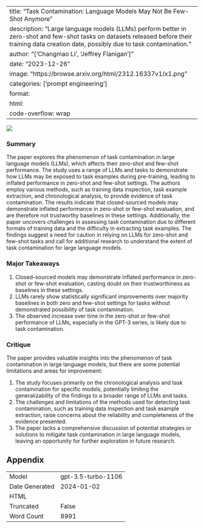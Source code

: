 
---
title: "Task Contamination: Language Models May Not Be Few-Shot Anymore"
description: "Large language models (LLMs) perform better in zero-shot and few-shot tasks on datasets released before their training data creation date, possibly due to task contamination."
author: "['Changmao Li', 'Jeffrey Flanigan']"
date: "2023-12-26"
image: "https://browse.arxiv.org/html/2312.16337v1/x1.png"
categories: ['prompt engineering']
format:
  html:
    code-overflow: wrap
---

![](https://browse.arxiv.org/html/2312.16337v1/x1.png)

### Summary

The paper explores the phenomenon of task contamination in large language models (LLMs), which affects their zero-shot and few-shot performance. The study uses a range of LLMs and tasks to demonstrate how LLMs may be exposed to task examples during pre-training, leading to inflated performance in zero-shot and few-shot settings. The authors employ various methods, such as training data inspection, task example extraction, and chronological analysis, to provide evidence of task contamination. The results indicate that closed-sourced models may demonstrate inflated performance in zero-shot or few-shot evaluation, and are therefore not trustworthy baselines in these settings. Additionally, the paper uncovers challenges in assessing task contamination due to different formats of training data and the difficulty in extracting task examples. The findings suggest a need for caution in relying on LLMs for zero-shot and few-shot tasks and call for additional research to understand the extent of task contamination for large language models.

### Major Takeaways

1. Closed-sourced models may demonstrate inflated performance in zero-shot or few-shot evaluation, casting doubt on their trustworthiness as baselines in these settings.
2. LLMs rarely show statistically significant improvements over majority baselines in both zero and few-shot settings for tasks without demonstrated possibility of task contamination.
3. The observed increase over time in the zero-shot or few-shot performance of LLMs, especially in the GPT-3 series, is likely due to task contamination.

### Critique

The paper provides valuable insights into the phenomenon of task contamination in large language models, but there are some potential limitations and areas for improvement:

1. The study focuses primarily on the chronological analysis and task contamination for specific models, potentially limiting the generalizability of the findings to a broader range of LLMs and tasks.
2. The challenges and limitations of the methods used for detecting task contamination, such as training data inspection and task example extraction, raise concerns about the reliability and completeness of the evidence presented.
3. The paper lacks a comprehensive discussion of potential strategies or solutions to mitigate task contamination in large language models, leaving an opportunity for further exploration in future research.

## Appendix

|          |          |
|----------|----------|
| Model     | gpt-3.5-turbo-1106       |
| Date Generated     | 2024-01-02       |
| HTML     |        |
| Truncated       | False       |
| Word Count       | 8991       |